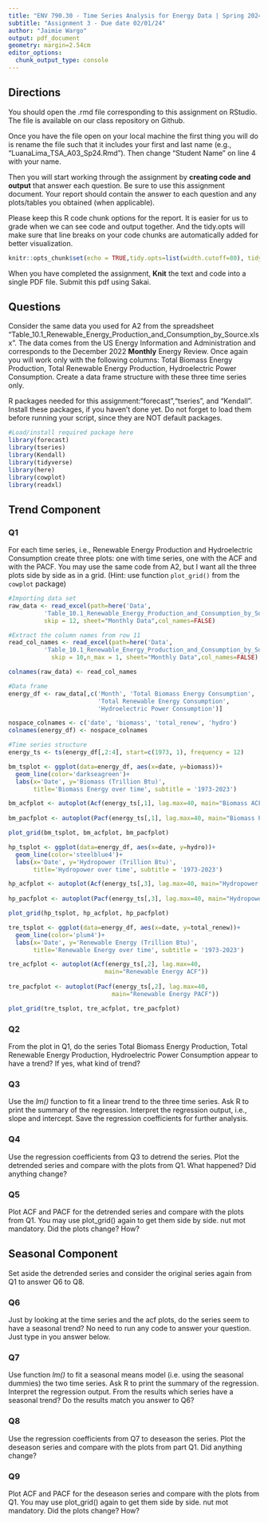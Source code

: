 ```yaml
---
title: "ENV 790.30 - Time Series Analysis for Energy Data | Spring 2024"
subtitle: "Assignment 3 - Due date 02/01/24"
author: "Jaimie Wargo"
output: pdf_document
geometry: margin=2.54cm
editor_options: 
  chunk_output_type: console
---
```


## Directions

You should open the .rmd file corresponding to this assignment on RStudio. The file is available on our class repository on Github.

Once you have the file open on your local machine the first thing you will do is rename the file such that it includes your first and last name (e.g., "LuanaLima_TSA_A03_Sp24.Rmd"). Then change "Student Name" on line 4 with your name.

Then you will start working through the assignment by **creating code and output** that answer each question. Be sure to use this assignment document. Your report should contain the answer to each question and any plots/tables you obtained (when applicable).

Please keep this R code chunk options for the report. It is easier for us to grade when we can see code and output together. And the tidy.opts will make sure that line breaks on your code chunks are automatically added for better visualization.

```r
knitr::opts_chunk$set(echo = TRUE,tidy.opts=list(width.cutoff=80), tidy=FALSE) 
```

When you have completed the assignment, **Knit** the text and code into a single PDF file. Submit this pdf using Sakai.

## Questions

Consider the same data you used for A2 from the spreadsheet "Table_10.1_Renewable_Energy_Production_and_Consumption_by_Source.xlsx". The data comes from the US Energy Information and Administration and corresponds to the December 2022 **Monthly** Energy Review. Once again you will work only with the following columns: Total Biomass Energy Production, Total Renewable Energy Production, Hydroelectric Power Consumption. Create a data frame structure with these three time series only.

R packages needed for this assignment:"forecast","tseries", and "Kendall". Install these packages, if you haven't done yet. Do not forget to load them before running your script, since they are NOT default packages.

```r
#Load/install required package here
library(forecast)
library(tseries)
library(Kendall)
library(tidyverse)
library(here)
library(cowplot)
library(readxl)
```

## Trend Component

### Q1

For each time series, i.e., Renewable Energy Production and Hydroelectric Consumption create three plots: one with time series, one with the ACF and with the PACF. You may use the same code from A2, but I want all the three plots side by side as in a grid. (Hint: use function `plot_grid()` from the `cowplot` package)

```r
#Importing data set
raw_data <- read_excel(path=here('Data', 
          'Table_10.1_Renewable_Energy_Production_and_Consumption_by_Source.xlsx'),
          skip = 12, sheet="Monthly Data",col_names=FALSE) 

#Extract the column names from row 11
read_col_names <- read_excel(path=here('Data', 
          'Table_10.1_Renewable_Energy_Production_and_Consumption_by_Source.xlsx'),
            skip = 10,n_max = 1, sheet="Monthly Data",col_names=FALSE) 

colnames(raw_data) <- read_col_names

#Data frame
energy_df <- raw_data[,c('Month', 'Total Biomass Energy Consumption', 
                         'Total Renewable Energy Consumption', 
                         'Hydroelectric Power Consumption')]

nospace_colnames <- c('date', 'biomass', 'total_renew', 'hydro')
colnames(energy_df) <- nospace_colnames

#Time series structure
energy_ts <- ts(energy_df[,2:4], start=c(1973, 1), frequency = 12)
```

```r
bm_tsplot <- ggplot(data=energy_df, aes(x=date, y=biomass))+
  geom_line(color='darkseagreen')+
  labs(x='Date', y='Biomass (Trillion Btu)', 
       title='Biomass Energy over time', subtitle = '1973-2023')

bm_acfplot <- autoplot(Acf(energy_ts[,1], lag.max=40, main="Biomass ACF"))
                       
bm_pacfplot <- autoplot(Pacf(energy_ts[,1], lag.max=40, main="Biomass PACF"))

plot_grid(bm_tsplot, bm_acfplot, bm_pacfplot)
```

```r
hp_tsplot <- ggplot(data=energy_df, aes(x=date, y=hydro))+
  geom_line(color='steelblue4')+
  labs(x='Date', y='Hydropower (Trillion Btu)', 
       title='Hydropower over time', subtitle = '1973-2023')

hp_acfplot <- autoplot(Acf(energy_ts[,3], lag.max=40, main="Hydropower ACF"))
                       
hp_pacfplot <- autoplot(Pacf(energy_ts[,3], lag.max=40, main="Hydropower PACF"))

plot_grid(hp_tsplot, hp_acfplot, hp_pacfplot)
```

```r
tre_tsplot <- ggplot(data=energy_df, aes(x=date, y=total_renew))+
  geom_line(color='plum4')+
  labs(x='Date', y='Renewable Energy (Trillion Btu)', 
       title='Renewable Energy over time', subtitle = '1973-2023')

tre_acfplot <- autoplot(Acf(energy_ts[,2], lag.max=40, 
                           main="Renewable Energy ACF"))
                       
tre_pacfplot <- autoplot(Pacf(energy_ts[,2], lag.max=40, 
                             main="Renewable Energy PACF"))

plot_grid(tre_tsplot, tre_acfplot, tre_pacfplot)
```

### Q2

From the plot in Q1, do the series Total Biomass Energy Production, Total Renewable Energy Production, Hydroelectric Power Consumption appear to have a trend? If yes, what kind of trend?

### Q3

Use the *lm()* function to fit a linear trend to the three time series. Ask R to print the summary of the regression. Interpret the regression output, i.e., slope and intercept. Save the regression coefficients for further analysis.

### Q4

Use the regression coefficients from Q3 to detrend the series. Plot the detrended series and compare with the plots from Q1. What happened? Did anything change?

### Q5

Plot ACF and PACF for the detrended series and compare with the plots from Q1. You may use plot_grid() again to get them side by side. nut mot mandatory. Did the plots change? How?

## Seasonal Component

Set aside the detrended series and consider the original series again from Q1 to answer Q6 to Q8.

### Q6

Just by looking at the time series and the acf plots, do the series seem to have a seasonal trend? No need to run any code to answer your question. Just type in you answer below.

### Q7

Use function *lm()* to fit a seasonal means model (i.e. using the seasonal dummies) the two time series. Ask R to print the summary of the regression. Interpret the regression output. From the results which series have a seasonal trend? Do the results match you answer to Q6?

### Q8

Use the regression coefficients from Q7 to deseason the series. Plot the deseason series and compare with the plots from part Q1. Did anything change?

### Q9

Plot ACF and PACF for the deseason series and compare with the plots from Q1. You may use plot_grid() again to get them side by side. nut mot mandatory. Did the plots change? How?
